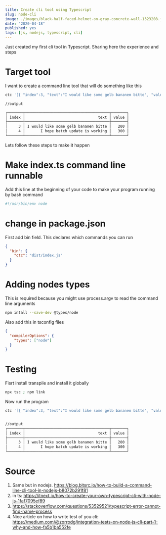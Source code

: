 ```yaml
---
title: Create cli tool using Typescript
slug: node-cli
image: ./images/black-half-faced-helmet-on-gray-concrete-wall-1323208.jpg
date: "2020-04-18"
published: yes
tags: [js, nodejs, typescript, cli]
---
```



Just created my first cli tool in Typescript. Sharing here the experience and steps

# Target tool

I want to create a command line tool that will do something like this

<CodeDivWrapper>

<Highlight>

```bash
ctc '[{ "index":3, "text":"I would like some gelb bananen bitte", "value":200 }, { "index":4, "text":"I hope batch update is working", "value":300   } ]'

//output

┌───────┬──────────────────────────────────────┬───────┐
│ index │                                 text │ value │
├───────┼──────────────────────────────────────┼───────┤
│     3 │ I would like some gelb bananen bitte │   200 │
│     4 │       I hope batch update is working │   300 │
└───────┴──────────────────────────────────────┴───────┘
```

</Highlight>

</CodeDivWrapper>

Lets follow these steps to make it happen

# Make index.ts command line runnable

Add this line at the beginning of your code to make your program running by bash command

<CodeDivWrapper>

<Highlight>

```bash
#!/usr/bin/env node
```

</Highlight>

</CodeDivWrapper>

# change in package.json

First add bin field. This declares which commands you can run

<CodeDivWrapper>

<Highlight>

```json
{
  "bin": {
    "ctc": "dist/index.js"
  }
}
```

</Highlight>

</CodeDivWrapper>

# Adding nodes types

This is required because you might use process.argv to read the command line arguments

<CodeDivWrapper>

<Highlight>

```bash
npm intall --save-dev @types/node
```

</Highlight>

</CodeDivWrapper>

Also add this in tsconfig files

<CodeDivWrapper>

<Highlight>

```json
{
  "compilerOptions": {
    "types": ["node"]
  }
}
```

</Highlight>

</CodeDivWrapper>

# Testing

Fisrt install transpile and install it globally

<CodeDivWrapper>

<Highlight>

```bash
npx tsc ; npm link
```

</Highlight>

</CodeDivWrapper>

Now run the program

<CodeDivWrapper>

<Highlight>

```bash
ctc '[{ "index":3, "text":"I would like some gelb bananen bitte", "value":200 }, { "index":4, "text":"I hope batch update is working", "value":300   } ]'


//output
┌───────┬──────────────────────────────────────┬───────┐
│ index │                                 text │ value │
├───────┼──────────────────────────────────────┼───────┤
│     3 │ I would like some gelb bananen bitte │   200 │
│     4 │       I hope batch update is working │   300 │
└───────┴──────────────────────────────────────┴───────┘
```

</Highlight>

</CodeDivWrapper>

# Source

1. Same but in nodejs. https://blog.bitsrc.io/how-to-build-a-command-line-cli-tool-in-nodejs-b8072b291f81
2. in ts: https://itnext.io/how-to-create-your-own-typescript-cli-with-node-js-1faf7095ef89
3. https://stackoverflow.com/questions/53529521/typescript-error-cannot-find-name-process
4. Nice article on how to write test of you cli: https://medium.com/@zorrodg/integration-tests-on-node-js-cli-part-1-why-and-how-fa5b1ba552fe
